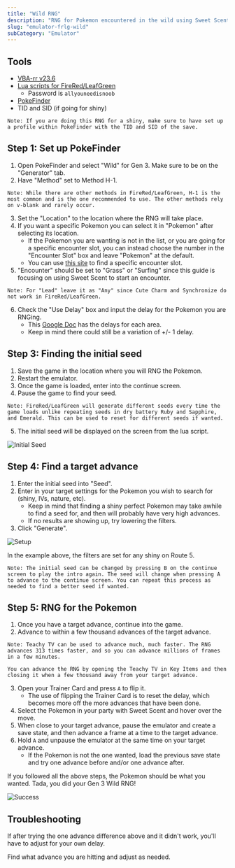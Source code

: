 ```yaml
---
title: "Wild RNG"
description: "RNG for Pokemon encountered in the wild using Sweet Scent in FireRed/LeafGreen"
slug: "emulator-frlg-wild"
subCategory: "Emulator"
---
```


## Tools

- [VBA-rr v23.6](https://code.google.com/archive/p/vba-rerecording/downloads)
- [Lua scripts for FireRed/LeafGreen](https://pokerng.forumcommunity.net/?t=56443955)
  - Password is `allyouneedisnoob`
- [PokeFinder](https://github.com/Admiral-Fish/PokeFinder/releases)
- TID and SID (if going for shiny)

```
Note: If you are doing this RNG for a shiny, make sure to have set up a profile within PokeFinder with the TID and SID of the save.
```

## Step 1: Set up PokeFinder

1. Open PokeFinder and select "Wild" for Gen 3. Make sure to be on the "Generator" tab.
2. Have "Method" set to Method H-1.

```
Note: While there are other methods in FireRed/LeafGreen, H-1 is the most common and is the one recommended to use. The other methods rely on v-blank and rarely occur.
```

3. Set the "Location" to the location where the RNG will take place.
4. If you want a specific Pokemon you can select it in "Pokemon" after selecting its location.
   - If the Pokemon you are wanting is not in the list, or you are going for a specific encounter slot, you can instead choose the number in the "Encounter Slot" box and leave "Pokemon" at the default.
   - You can use [this site](https://sites.google.com/site/pokemonslots/gen-iii/emerald) to find a specific encounter slot.
5. "Encounter" should be set to "Grass" or "Surfing" since this guide is focusing on using Sweet Scent to start an encounter.

```
Note: For "Lead" leave it as "Any" since Cute Charm and Synchronize do not work in FireRed/LeafGreen.
```

6. Check the "Use Delay" box and input the delay for the Pokemon you are RNGing.
   - This [Google Doc](https://docs.google.com/spreadsheets/d/1cVweVvJXCXeTZOBVKVCBbcSI46rqBXV3ahbuoSGOnzk/edit#gid=1091733147) has the delays for each area.
   - Keep in mind there could still be a variation of +/- 1 delay.

## Step 3: Finding the initial seed

1. Save the game in the location where you will RNG the Pokemon.
2. Restart the emulator.
3. Once the game is loaded, enter into the continue screen.
4. Pause the game to find your seed.

```
Note: FireRed/LeafGreen will generate different seeds every time the game loads unlike repeating seeds in dry battery Ruby and Sapphire, and Emerald. This can be used to reset for different seeds if wanted.
```

5. The initial seed will be displayed on the screen from the lua script.

![Initial Seed](/images/FireRed-LeafGreen/Wild/Initial-Seed.png)

## Step 4: Find a target advance

1. Enter the initial seed into "Seed".
2. Enter in your target settings for the Pokemon you wish to search for (shiny, IVs, nature, etc).
   - Keep in mind that finding a shiny perfect Pokemon may take awhile to find a seed for, and then will probably have very high advances.
   - If no results are showing up, try lowering the filters.
3. Click "Generate".

![Setup](/images/FireRed-LeafGreen/Wild/Setup.png)

In the example above, the filters are set for any shiny on Route 5.

```
Note: The initial seed can be changed by pressing B on the continue screen to play the intro again. The seed will change when pressing A to advance to the continue screen. You can repeat this process as needed to find a better seed if wanted.
```

## Step 5: RNG for the Pokemon

1. Once you have a target advance, continue into the game.
2. Advance to within a few thousand advances of the target advance.

```
Note: Teachy TV can be used to advance much, much faster. The RNG advances 313 times faster, and so you can advance millions of frames in a few minutes.

You can advance the RNG by opening the Teachy TV in Key Items and then closing it when a few thousand away from your target advance.
```

3. Open your Trainer Card and press `A` to flip it.
   - The use of flipping the Trainer Card is to reset the delay, which becomes more off the more advances that have been done.
4. Select the Pokemon in your party with Sweet Scent and hover over the move.
5. When close to your target advance, pause the emulator and create a save state, and then advance a frame at a time to the target advance.
6. Hold `A` and unpause the emulator at the same time on your target advance.
   - If the Pokemon is not the one wanted, load the previous save state and try one advance before and/or one advance after.

If you followed all the above steps, the Pokemon should be what you wanted. Tada, you did your Gen 3 Wild RNG!

![Success](/images/FireRed-LeafGreen/Wild/Success.png)

## Troubleshooting

If after trying the one advance difference above and it didn't work, you'll have to adjust for your own delay.

Find what advance you are hitting and adjust as needed.
